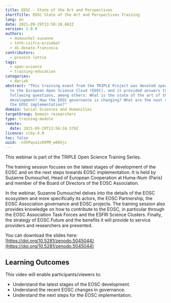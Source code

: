 ```yaml
---
title: EOSC - State of the Art and Perspectives
shortTitle: EOSC State of the Art and Perspectives Training
lang: en
date: 2021-09-29T13:50:18.802Z
version: 1.0.0
authors:
  - dumouchel-suzanne
  - tóth-czifra-erzsébet
  - di-donato-francesca
contributors:
  - provost-lottie
tags:
  - open-science
  - training-education
categories:
  - dariah
abstract: "This training event from the TRIPLE Project was devoted specifically
  to the European Open Science Cloud (EOSC), and it provided answers to the
  following questions, among others: What is the state of the art of the EOSC
  development? How the EOSC governance is changing? What are the next steps for
  the EOSC implementation?"
domain: Social Sciences and Humanities
targetGroup: Domain researchers
type: training-module
remote:
  date: 2021-09-29T13:56:24.379Z
licence: ccby-4.0
toc: false
uuid: -n3hPqva1cD9PM_w0OVjc
---
```

This webinar is part of the TRIPLE Open Science Training Series.

The training session focuses on the latest stages of development of the EOSC and on the next steps towards EOSC implementation. It is held by Suzanne Dumouchel, Head of European Cooperation at Huma-Num (Paris) and member of the Board of Directors of the EOSC Association. 

In the webinar, Suzanne Dumouchel delves into the details of the EOSC ecosystem and more specifically its actors, the EOSC Partnership, the EOSC Association governance and EOSC projects. The training session also provides knowledge on how to contribute to the EOSC, in particular through the EOSC Association Task Forces and the ESFRI Science Clusters. Finally, the strategy of EOSC Future and the benefits it will provide to service providers and researchers are presented.

You can download the slides here: [https://doi.org/10.5281/zenodo.5045044](https://doi.org/10.5281/zenodo.5045044)

## Learning Outcomes

This video will enable participants/viewers to: 

- Understand the latest stages of the EOSC development.
- Understand the recent EOSC changes in governance.
- Understand the next steps for the EOSC implementation.

<VideoCard provider="youtube" id="unM72WN4X8g" title="EOSC - State of the Art and Perspectives" subtitle="Click here to view" image="images/capture-d’écran-2021-09-29-à-16.02.33.png" />